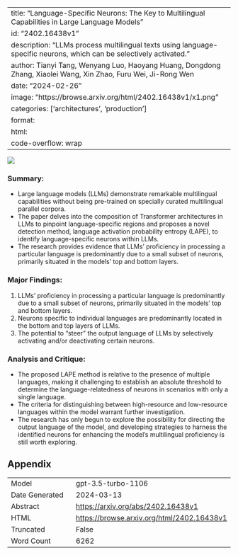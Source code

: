 
---
title: "Language-Specific Neurons: The Key to Multilingual Capabilities in Large Language Models"
id: "2402.16438v1"
description: "LLMs process multilingual texts using language-specific neurons, which can be selectively activated."
author: Tianyi Tang, Wenyang Luo, Haoyang Huang, Dongdong Zhang, Xiaolei Wang, Xin Zhao, Furu Wei, Ji-Rong Wen
date: "2024-02-26"
image: "https://browse.arxiv.org/html/2402.16438v1/x1.png"
categories: ['architectures', 'production']
format:
  html:
    code-overflow: wrap
---

![](https://browse.arxiv.org/html/2402.16438v1/x1.png)

### Summary:
- Large language models (LLMs) demonstrate remarkable multilingual capabilities without being pre-trained on specially curated multilingual parallel corpora.
- The paper delves into the composition of Transformer architectures in LLMs to pinpoint language-specific regions and proposes a novel detection method, language activation probability entropy (LAPE), to identify language-specific neurons within LLMs.
- The research provides evidence that LLMs’ proficiency in processing a particular language is predominantly due to a small subset of neurons, primarily situated in the models’ top and bottom layers.

### Major Findings:
1. LLMs’ proficiency in processing a particular language is predominantly due to a small subset of neurons, primarily situated in the models’ top and bottom layers.
2. Neurons specific to individual languages are predominantly located in the bottom and top layers of LLMs.
3. The potential to “steer” the output language of LLMs by selectively activating and/or deactivating certain neurons.

### Analysis and Critique:
- The proposed LAPE method is relative to the presence of multiple languages, making it challenging to establish an absolute threshold to determine the language-relatedness of neurons in scenarios with only a single language.
- The criteria for distinguishing between high-resource and low-resource languages within the model warrant further investigation.
- The research has only begun to explore the possibility for directing the output language of the model, and developing strategies to harness the identified neurons for enhancing the model’s multilingual proficiency is still worth exploring.

## Appendix

|          |          |
|----------|----------|
| Model     | gpt-3.5-turbo-1106       |
| Date Generated     | 2024-03-13       |
| Abstract | [https://arxiv.org/abs/2402.16438v1](https://arxiv.org/abs/2402.16438v1)        |
| HTML     | [https://browse.arxiv.org/html/2402.16438v1](https://browse.arxiv.org/html/2402.16438v1)       |
| Truncated       | False       |
| Word Count       | 6262       |